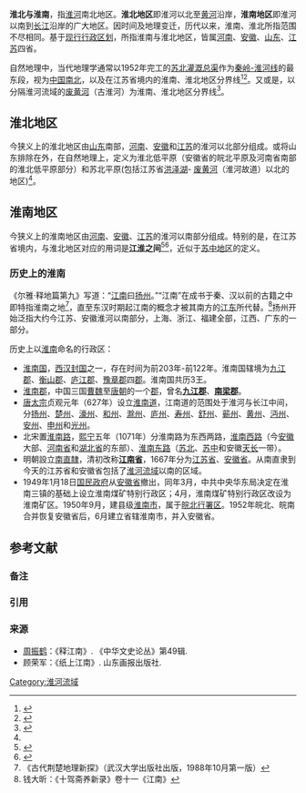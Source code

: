 '''淮北与淮南'''，指[[淮河|淮河]]南北地区。'''淮北地区'''即淮河以北至[[黄河|黄河]]沿岸，'''淮南地区'''即淮河以南到[[长江|长江]]沿岸的广大地区。因时间及地理变迁，历代以来，淮南、淮北所指范围不尽相同。基于[[中华人民共和国行政区划|现行行政区划]]，所指淮南与淮北地区，皆属[[河南省|河南]]、[[安徽省|安徽]]、[[山东省|山东]]、[[江苏省|江苏]]四省。

自然地理中，当代地理学通常以1952年完工的[[苏北灌溉总渠|苏北灌溉总渠]]作为[[秦岭-淮河线#淮河无下游|秦岭-淮河线]]的最东段，视为[[中国北方与南方|中国南北]]，以及在江苏省境内的淮南、淮北地区分界线<ref>{{cite journal en|quotes = 
|last = 
|first = 
|author =  王龙俊、陈荣振、朱新开、杨力、姜东、陈维新、李旭
|coauthors = 
|date = 2002
|year = 
|month = 
|title =《江苏省小麦品质区划研究初报》
|journal = 江苏农业科学
|volume = 
|issue = 2002年第2期
|pages =15-18
|publisher = 江苏省农业科学院
|location = 江苏省南京市
|issn = 1002-1302
|pmid = 
|doi = 
|bibcode = 
|oclc =
|id = 
|url =http://www.cqvip.com/read/read.aspx?id=6163166
|language = Zh-hans
|format = 
|accessdate = 
|laysummary = 
|laysource = 
|laydate = 
|quote = 江苏小麦……以'''淮河—苏北灌溉总渠'''为界，分属两大类型，淮北属北方冬麦区黄淮平原生态型，淮南属南方冬麦区长江中下游平原生态型。
}}</ref><ref name="aa1">{{cite journal en
|quotes = 
|last = 
|first = 
|author = 陈百明
|coauthors = 
|date = 1989
|year = 
|month = 
|title = 《建立淮北商品粮和蛋白质生产基地的探讨》
|journal = 自然资源
|volume = 
|issue = 1989年第6期
|pages = 45-48
|publisher = 中国科学院地理科学与资源研究所
|location = 北京市
|issn = 1007-7588
|pmid = 
|doi = 
|bibcode = 
|oclc = 
|id = 
|url = http://www.cqvip.com/qk/90831X/198906/205271.html
|language = Zh-hans
|format = 
|accessdate = 
|laysummary = 
|laysource = 
|laydate = 
|quote = '''淮北地区'''指淮北低平原(包括安徽省的皖北平原及河南省南部的淮北低平原部分)和苏北平原(包括江苏省洪泽湖和'''苏北灌溉总渠以北'''的地区)
|archive-date = 2019-09-25
|archive-url = https://web.archive.org/web/20190925025656/http://www.cqvip.com/qk/90831X/198906/205271.html
|dead-url = no
}}</ref>。又或是，以分隔淮河流域的[[废黄河|废黄河]]（古淮河{{efn|[[废黄河|废黄河]]即[[黄河夺淮|黄河夺淮]]前的古淮河，现将淮河流域分割成淮河与[[沂沭泗河水系|沂沭泗河]]两个水系。}}）为淮南、淮北地区分界线<ref>{{cite book |last= |first= |date= |title=《江苏省志·水利志》 |url=http://jssdfz.jiangsu.gov.cn/szbook/slsz/slz/D9/D1J3.HTM |chapter=第九章 防汛防旱 第一节 江涝旱潮 三、潮灾 |year=2001 |pages=466 |dead-url=no |location= |publisher=江苏古籍出版社 |isbn=7-80643-555-7 |archive-url=https://web.archive.org/web/20190925025659/http://jssdfz.jiangsu.gov.cn/szbook/slsz/slz/D9/D1J3.HTM |archive-date=2019-09-25 |work=主编：戴玉凯、陈茂满、徐泺初、许荫桐、方文举、王韬、张经文 |language=Zh-hans |quote=江苏省一千年卤潮灾害统计表……淮北(苏鲁边界至废黄河口)淮南(废黄河口至长江口) |access-date=2019-09-25 }}</ref>。

== 淮北地区 ==

今狭义上的淮北地区由[[山东省|山东]]南部，[[河南省|河南]]、[[安徽省|安徽]]和[[江苏省|江苏]]的淮河以北部分组成。或将山东排除在外，在自然地理上，定义为淮北低平原（安徽省的皖北平原及河南省南部的淮北低平原部分）和苏北平原(包括江苏省[[洪泽湖|洪泽湖]]- [[废黄河|废黄河]]（淮河故道）以北的地区)<ref name="aa1"/>。

== 淮南地区 ==

今狭义上的淮南地区由[[河南省|河南]]、[[安徽省|安徽]]、[[江苏省|江苏]]的淮河以南部分组成。特别的是，在江苏省境内，与淮北地区对应的用词是'''[[江淮|江淮]]之间'''<ref>{{Cite web |url=http://news.jstv.com/a/20190215/2955fb26c31449b285bd84b983ec2685.shtml |title=暴雪又来！最深积雪7厘米！江苏省气象台刚刚发布预报.. |accessdate=2019-09-24 |author=姜奇卉 |date=2019-02-15 |work= |publisher= |language=Zh-hans |archive-url=https://web.archive.org/web/20190924042635/http://news.jstv.com/a/20190215/2955fb26c31449b285bd84b983ec2685.shtml |archive-date=2019-09-24 |dead-url=yes }}</ref><ref>{{Cite web |url=http://www.weather.com.cn/jiangsu/tqyw/06/3207634.shtml |title=28日江淮之间和淮北地区有明显降水 |accessdate=2019-09-24 |author= |date=2019-06-25 |work=编辑：中国天气网江苏站 |publisher=中国天气网 |language=Zh-hans |archive-url=https://web.archive.org/web/20190924042637/http://www.weather.com.cn/jiangsu/tqyw/06/3207634.shtml |archive-date=2019-09-24 |dead-url=yes }}</ref>{{efn|在江苏省境内，'''淮北地区'''和'''江淮之间'''即[[苏北|苏北地区]]，它们与[[苏南|苏南地区]]组成了江苏省。}}，近似于[[苏中|苏中地区]]的定义。

=== 历史上的淮南 ===
《尔雅·释地篇第九》写道：“[[江南|江南]]曰[[扬州_(九州)|扬州]]。”“江南”在成书于秦、汉以前的古籍之中即特指淮南之地<ref>《古代荆楚地理新探》（武汉大学出版社出版，1988年10月第一版）</ref>，直至东汉时期起江南的概念才被其南方的[[江东|江东]]所代替。<ref>钱大昕：《十驾斋养新录》卷十一《江南》</ref>扬州开始泛指大约今江苏、安徽淮河以南部分，上海、浙江、福建全部，江西、广东的一部分。

历史上以[[淮南_(消歧义)|淮南]]命名的行政区：
*[[淮南国|淮南国]]，[[西汉|西汉]][[封国|封国]]之一，存在时间为前203年-前122年。淮南国辖境为[[九江郡|九江郡]]、[[衡山郡|衡山郡]]、[[庐江郡|庐江郡]]、[[豫章郡|豫章郡]]四[[郡|郡]]。淮南国共历3王。
*[[淮南郡|淮南郡]]，中国三国[[曹魏|曹魏]]至[[唐朝|唐朝]]的一个[[郡|郡]]，曾名'''[[九江郡|九江郡]]'''、'''[[南梁郡|南梁郡]]'''。
*[[唐太宗|唐太宗]]贞观元年（627年）设立[[淮南道|淮南道]]，江南道的范围处于淮河与长江中间，分[[扬州_(古代)|扬州]]、[[楚州_(隋朝)|楚州]]、[[濠州|濠州]]、[[和州_(北齐)|和州]]、[[滁州_(古代)|滁州]]、[[庐州|庐州]]、[[寿州_(隋朝)|寿州]]、[[舒州|舒州]]、[[蕲州|蕲州]]、[[黄州_(隋朝)|黄州]]、[[沔州_(唐朝)|沔州]]、[[安州_(西魏)|安州]]、[[申州|申州]]和[[光州|光州]]。
* 北宋置[[淮南路|淮南路]]，[[熙宁|熙宁]]五年（1071年）分淮南路为东西两路，[[淮南西路|淮南西路]]（今[[安徽|安徽]]大部、[[河南省|河南省]]和[[湖北省|湖北省]]的东部）、[[淮南东路|淮南东路]]（[[苏北|苏北]]、[[苏中|苏中]]和安徽[[天长|天长]]一带）。
* 明朝設立[[南直隸|南直隸]]，清初改称'''[[江南省|江南省]]'''，1667年分为[[江苏省|江苏省]]、[[安徽省|安徽省]]。从南直隶到今天的江苏省和安徽省包括了[[淮河流域|淮河流域]]以南的区域。
*1949年1月18日[[国民政府|国民政府]]从[[安徽省_(中華民國)|安徽省]]撤出，同年3月，中共中央华东局决定在淮南三镇的基础上设立淮南煤矿特别行政区；4月，淮南煤矿特别行政区改设为淮南矿区。1950年9月，建县级[[淮南市|淮南市]]，属于[[皖北行署区|皖北行署区]]。1952年皖北、皖南合并恢复安徽省后，6月建立省辖淮南市，并入安徽省。

== 参考文献 ==

=== 备注 ===
{{notelist}}
=== 引用 ===
{{Reflist|25em}}

=== 来源 ===
{{refbegin}}
* [[周振鹤|周振鹤]]：《释江南》. 《中华文史论丛》第49辑.
* 顾荣军：《纸上江南》. 山东画报出版社.
{{refend}}

[[Category:淮河流域|Category:淮河流域]]